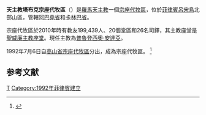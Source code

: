{{Infobox Roman Catholic diocese
|Roman Catholic Diocese of = 天主教塔布克宗座代牧區
|Latin name of diocese = Vicariatus Apostolicus Tabukensis
|border = catholic
|image = 
|caption = 
|location = [[菲律賓|菲律賓]]
|territory = [[阿巴堯省|阿巴堯省]]和[[卡林巴省|卡林巴省]]
|population = 199,439
|patron = 
|province =
|established = 1992年
|cathedral = [[聖威廉主教座堂_(卡拉潘)|聖威廉主教座堂]] 
|co-cathedral =
|leadership = 主教
|website = 
|pope = {{incumbent pope}}
|ordinary = [[普魯登西奧·安達亞|普魯登西奧·安達亞]] 
|coadjutor bishop =
|emeritus =
}}
'''天主教塔布克宗座代牧區'''（{{lang-la|Vicariatus Apostolicus Tabukensis}}）是[[羅馬天主教|羅馬天主教]]一個[[宗座代牧區|宗座代牧區]]，位於[[菲律賓|菲律賓]][[呂宋島|呂宋島]]北部山區，管轄[[阿巴堯省|阿巴堯省]]和[[卡林巴省|卡林巴省]]。

宗座代牧區於2010年時有教友199,439人、20個堂區和26名司鐸，其主教座堂是[[聖威廉主教座堂_(塔布克)|聖威廉主教座堂]]。現任主教為[[普魯登西奧·安達亞|普魯登西奧·安達亞]]。

1992年7月6日自[[天主教碧瑶教區|高山省宗座代牧區]]分出，成為宗座代牧區。 <ref name="elevVA">{{Cite web |url=http://www.vatican.va/holy_father/john_paul_ii/apost_constitutions/documents/hf_jp-ii_apc_19910706_tabukensis_lt.html |title=設立宗座代牧區的宗座憲令 |access-date=2012-03-04 |archive-date=2014-05-17 |archive-url=https://web.archive.org/web/20140517001549/http://www.vatican.va/holy_father/john_paul_ii/apost_constitutions/documents/hf_jp-ii_apc_19910706_tabukensis_lt.html |dead-url=no }}</ref> 

==参考文献==
{{reflist}}

{{菲律賓天主教教區}}
[[Category:菲律賓天主教教區|T]]
[[Category:1992年菲律賓建立|Category:1992年菲律賓建立]]